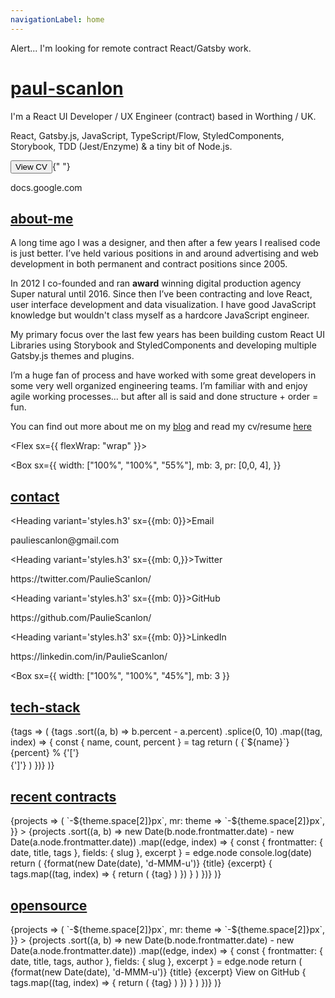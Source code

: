 ```yaml
---
navigationLabel: home
---
```



<Alert variant='success'>
  Alert... I'm looking for remote contract React/Gatsby work.
</Alert>
<Divider />

# [paul-scanlon](#paul-scanlon)

I'm a React UI Developer / UX Engineer (contract) based in Worthing / UK.

React, Gatsby.js, JavaScript, TypeScript/Flow, StyledComponents, Storybook, TDD (Jest/Enzyme) & a tiny bit of Node.js.

<Button as='a' variant='success' href='https://docs.google.com/document/d/10Z8w-099fRjVB1zA1Y9F3zVWtW1RfIxnOTIyrYn0HcY/edit' target='_blank'>View CV</Button>{" "}
<Link href='https://docs.google.com/document/d/10Z8w-099fRjVB1zA1Y9F3zVWtW1RfIxnOTIyrYn0HcY/edit' target='_blank' >docs.google.com</Link>
<Divider />
<Divider />
<Divider />

## [about-me](#about-me)

A long time ago I was a designer, and then after a few years I realised code is just better. I’ve held various positions in and around advertising and web development in both permanent and contract positions since 2005.

In 2012 I co-founded and ran **award** winning digital production agency Super natural until 2016. Since then I’ve been contracting and love React, user interface development and data visualization. I have good JavaScript knowledge but wouldn't class myself as a hardcore JavaScript engineer.

My primary focus over the last few years has been building custom React UI Libraries using Storybook and StyledComponents and developing multiple Gatsby.js themes and plugins.

I’m a huge fan of process and have worked with some great developers in some very well organized engineering teams. I’m familiar with and enjoy agile working processes... but after all is said and done structure + order = fun.

You can find out more about me on my [blog](http://www.paulie.dev/) and read my cv/resume [here](https://docs.google.com/document/d/10Z8w-099fRjVB1zA1Y9F3zVWtW1RfIxnOTIyrYn0HcY/edit)

<Divider />

<Flex sx={{ flexWrap: "wrap" }}>

  <Box
    sx={{
      width: ["100%", "100%", "55%"],
      mb: 3,
      pr: [0,0, 4],
    }}
  >         

  ## [contact](#contact)

  <Heading variant='styles.h3' sx={{mb: 0}}>Email</Heading>
  <Link href='mailto:pauliescanlon@gmail.com' target='_blank' variant='styles.a'>pauliescanlon@gmail.com</Link>
  <Divider />

  <Heading variant='styles.h3' sx={{mb: 0,}}>Twitter</Heading>
  <Link href='https://twitter.com/PaulieScanlon/' target='_blank' variant='styles.a'>https://twitter.com/PaulieScanlon/</Link>
  <Divider />

  <Heading variant='styles.h3' sx={{mb: 0}}>GitHub</Heading>
  <Link href='https://github.com/PaulieScanlon/' target='_blank' variant='styles.a'>https://github.com/PaulieScanlon/</Link>
  <Divider />

  <Heading variant='styles.h3' sx={{mb: 0}}>LinkedIn</Heading>
  <Link href='https://www.linkedin.com/in/PaulieScanlon/' target='_blank' variant='styles.a'>https://linkedin.com/in/PaulieScanlon/</Link>
  <Divider />

  </Box>

  <Box
    sx={{
      width: ["100%", "100%", "45%"],
      mb: 3
    }}
  >
 

  ## [tech-stack](#tech-stack)

  <TagList>
    {tags => (
      <Flex sx={{ flexDirection: 'column' }}>
        {tags
          .sort((a, b) => b.percent - a.percent)
          .splice(0, 10)
          .map((tag, index) => {
            const { name, count, percent } = tag
            return (
              <Box
                key={index}
                sx={{ color: 'muted', mb: 3, svg: { fill: 'muted' } }}
              >
                <Flex sx={{ lineHeight: 'normal' }}>
                  <Text
                    sx={{ color: 'secondary', mr: 2, mb: 0 }}
                  >{`${name}`}</Text>
                  <Text sx={{ color: 'muted' }}>{percent}</Text>
                  <Text sx={{ color: 'error' }}>%</Text>
                </Flex>
                <Flex>
                 <Box>{'['}</Box>
                  <Box sx={{flexBasis: '100%'}}>
                    <svg
                      xmlns="http://www.w3.org/2000/svg"
                      viewBox="0 0 1200 8"
                      width="100%"
                      height="8"
                    >
                      <rect width={`${percent * 3}%`} height={4} />
                    </svg>
                  </Box>
                  <Box> {']'}</Box>
                </Flex>
              </Box>
            )
          })}
      </Flex>
    )}
  </TagList>

  </Box>

</Flex>

<Divider />


## [recent contracts](#recent-contracts)

<SourceList filter="portfolio">
  {projects => (
    <Flex
      sx={{
        flexWrap: "wrap",
        ml: theme => `-${theme.space[2]}px`,
        mr: theme => `-${theme.space[2]}px`,
      }}
    >
      {projects
      .sort((a, b) => new Date(b.node.frontmatter.date) - new Date(a.node.frontmatter.date))
      .map((edge, index) => {
        const {
          frontmatter: { date, title, tags },
          fields: { slug },
          excerpt
        } = edge.node
        console.log(date)
        return (
          <Box
            key={index}
            sx={{ display: 'flex', flex: '1 1 auto', flexDirection: 'column', mb: 3, width: ["100%", "50%"] }}
          >
            <Card
              sx={{
                display: 'flex', flex: '1 1 auto', flexDirection: 'column',
                minHeight: '1px',
                ml: 2, 
                mr: 2,
                p: 3,
              }}
            > 
              <Box sx={{ display: 'flex', flex: '1 1 auto', flexDirection: 'column' }}>
                <Text variant='styles.small'>{format(new Date(date), 'd-MMM-u')}</Text>
                <Heading variant="styles.h4" sx={{color: 'text'}}>{title}</Heading>
                <Text sx={{fontSize:0, color: 'text', mb: 3, wordBreak: 'break-word'}}>{excerpt}</Text>
              </Box>
              <Box>
                {
                  tags.map((tag, index) => {
                    return (
                   <Badge 
                    key={index} 
                    variant='primary' 
                    sx={{
                      mr: 2, 
                      mb: 2,
                      color: mix('muted', 'primary', `${index / tags.length}`),
                      borderColor: mix('muted', 'primary', `${index / tags.length}`),}}>
                      {tag}
                    </Badge>
                    )
                  })
                }
              </Box>
            </Card>
          </Box>
        )
      })}
    </Flex>
  )}
</SourceList>

<Divider />

## [opensource](#open-source)

<SourceList filter="opensource">
  {projects => (
    <Flex
      sx={{
        flexWrap: "wrap",
        ml: theme => `-${theme.space[2]}px`,
        mr: theme => `-${theme.space[2]}px`,
      }}
    >
      {projects
      .sort((a, b) => new Date(b.node.frontmatter.date) - new Date(a.node.frontmatter.date))
      .map((edge, index) => {
        const {
          frontmatter: { date, title, tags, author },
          fields: { slug },
          excerpt
        } = edge.node
        return (
          <Box
            key={index}
            sx={{ display: 'flex', flex: '1 1 auto', flexDirection: 'column', mb: 3, width: ["100%", "50%"] }}
          >
            <Card
              sx={{
                display: 'flex', flex: '1 1 auto', flexDirection: 'column',
                minHeight: '1px',
                ml: 2, 
                mr: 2,
                p: 3,
              }}
            > 
              <Box sx={{ display: 'flex', flex: '1 1 auto', flexDirection: 'column' }}>
                <Text variant='styles.small'>{format(new Date(date), 'd-MMM-u')}</Text>
                <Heading variant="styles.h4" sx={{color: 'text'}}>{title}</Heading>
                <Text sx={{fontSize:0, color: 'text', mb: 3, wordBreak: 'break-word'}}>{excerpt}</Text>
                <Link sx={{fontSize:0, mb: 3}}href={author} target='_blank'>View on GitHub</Link>
              </Box>
              <Box>
                {
                  tags.map((tag, index) => {
                    return (
                   <Badge 
                    key={index} 
                    variant='primary' 
                    sx={{
                      mr: 2, 
                      mb: 2,
                      color: mix('muted', 'secondary', `${index / tags.length}`),
                      borderColor: mix('muted', 'secondary', `${index / tags.length}`),}}>
                      {tag}
                    </Badge>
                    )
                  })
                }
              </Box>
            </Card>
          </Box>
        )
      })}
    </Flex>
  )}
</SourceList>